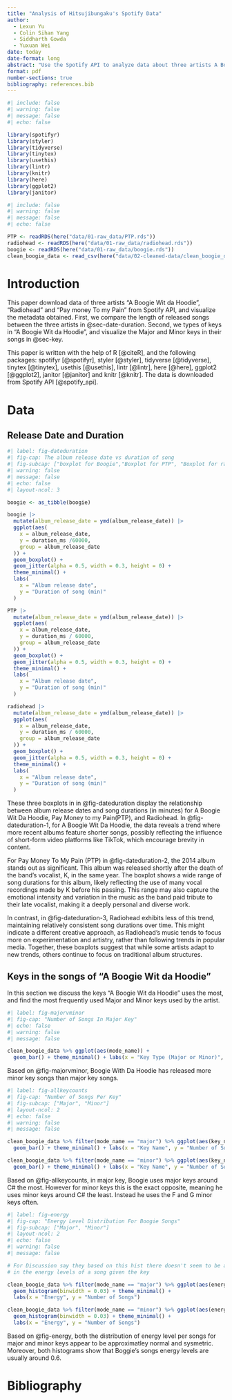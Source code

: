 ```yaml
---
title: "Analysis of Hitsujibungaku's Spotify Data"
author: 
  - Lexun Yu
  - Colin Sihan Yang
  - Siddharth Gowda
  - Yuxuan Wei
date: today
date-format: long
abstract: "Use the Spotify API to analyze data about three artists A Boogie Wit da Hoodie, Radiohead and Pay money To my Pain."
format: pdf
number-sections: true
bibliography: references.bib
---
```


```r
#| include: false
#| warning: false
#| message: false
#| echo: false

library(spotifyr)
library(styler)
library(tidyverse)
library(tinytex)
library(usethis)
library(lintr)
library(knitr)
library(here)
library(ggplot2)
library(janitor)
```

```r
#| include: false
#| warning: false
#| message: false
#| echo: false

PTP <- readRDS(here("data/01-raw_data/PTP.rds"))
radiohead <- readRDS(here("data/01-raw_data/radiohead.rds"))
boogie <- readRDS(here("data/01-raw_data/boogie.rds"))
clean_boogie_data <- read_csv(here("data/02-cleaned-data/clean_boogie_data.csv"))
```

# Introduction
This paper download data of three artists "A Boogie Wit da Hoodie", "Radiohead" and "Pay money To my Pain" from Spotify API, and visualize the metadata obtained. First, we compare the length of released songs between the three artists in @sec-date-duration. Second, we types of keys in "A Boogie Wit da Hoodie", and visualize the Major and Minor keys in their songs in @sec-key.

This paper is written with the help of R [@citeR], and the following packages: spotifyr [@spotifyr], styler [@styler], tidyverse [@tidyverse], tinytex [@tinytex], usethis [@usethis], lintr [@lintr], here [@here], ggplot2 [@ggplot2], janitor [@janitor] and knitr [@knitr]. The data is downloaded from Spotify API [@spotify_api].


# Data
## Release Date and Duration {#sec-date-duration}
```r
#| label: fig-dateduration
#| fig-cap: The album release date vs duration of song 
#| fig-subcap: ["boxplot for Boogie","Boxplot for PTP", "Boxplot for radiohead"] 
#| warning: false
#| message: false
#| echo: false
#| layout-ncol: 3

boogie <- as_tibble(boogie)

boogie |>
  mutate(album_release_date = ymd(album_release_date)) |>
  ggplot(aes(
    x = album_release_date,
    y = duration_ms /60000,
    group = album_release_date
  )) +
  geom_boxplot() +
  geom_jitter(alpha = 0.5, width = 0.3, height = 0) +
  theme_minimal() +
  labs(
    x = "Album release date",
    y = "Duration of song (min)"
  )

PTP |>
  mutate(album_release_date = ymd(album_release_date)) |>
  ggplot(aes(
    x = album_release_date,
    y = duration_ms / 60000,
    group = album_release_date
  )) +
  geom_boxplot() +
  geom_jitter(alpha = 0.5, width = 0.3, height = 0) +
  theme_minimal() +
  labs(
    x = "Album release date",
    y = "Duration of song (min)"
  )

radiohead |>
  mutate(album_release_date = ymd(album_release_date)) |>
  ggplot(aes(
    x = album_release_date,
    y = duration_ms / 60000,
    group = album_release_date
  )) +
  geom_boxplot() +
  geom_jitter(alpha = 0.5, width = 0.3, height = 0) +
  theme_minimal() +
  labs(
    x = "Album release date",
    y = "Duration of song (min)"
  )

```

These three boxplots in in @fig-dateduration display the relationship between album release dates and song durations (in minutes) for A Boogie Wit Da Hoodie, Pay Money to my Pain(PTP), and Radiohead. In @fig-dateduration-1, for A Boogie Wit Da Hoodie, the data reveals a trend where more recent albums feature shorter songs, possibly reflecting the influence of short-form video platforms like TikTok, which encourage brevity in content.

For Pay Money To My Pain (PTP) in @fig-dateduration-2, the 2014 album stands out as significant. This album was released shortly after the death of the band's vocalist, K, in the same year. The boxplot shows a wide range of song durations for this album, likely reflecting the use of many vocal recordings made by K before his passing. This range may also capture the emotional intensity and variation in the music as the band paid tribute to their late vocalist, making it a deeply personal and diverse work.

In contrast, in @fig-dateduration-3, Radiohead exhibits less of this trend, maintaining relatively consistent song durations over time. This might indicate a different creative approach, as Radiohead’s music tends to focus more on experimentation and artistry, rather than following trends in popular media. Together, these boxplots suggest that while some artists adapt to new trends, others continue to focus on traditional album structures.

## Keys in the songs of "A Boogie Wit da Hoodie" {#sec-key}
In this section we discuss the keys "A Boogie Wit da Hoodie" uses the most, and find the most frequently used Major and Minor keys used by the artist. 

```r
#| label: fig-majorvminor
#| fig-cap: "Number of Songs In Major Key"
#| echo: false
#| warning: false
#| message: false

clean_boogie_data %>% ggplot(aes(mode_name)) +
  geom_bar() + theme_minimal() + labs(x = "Key Type (Major or Minor)", y = "Number of Songs")


```
Based on @fig-majorvminor, Boogie With Da Hoodie has released more minor key songs than major key songs. 


```r
#| label: fig-allkeycounts
#| fig-cap: "Number of Songs Per Key"
#| fig-subcap: ["Major", "Minor"]
#| layout-ncol: 2
#| echo: false
#| warning: false
#| message: false

clean_boogie_data %>% filter(mode_name == "major") %>% ggplot(aes(key_name)) +
  geom_bar() + theme_minimal() + labs(x = "Key Name", y = "Number of Songs in Key")

clean_boogie_data %>% filter(mode_name == "minor") %>% ggplot(aes(key_name)) +
  geom_bar() + theme_minimal() + labs(x = "Key Name", y = "Number of Songs in Key")

```
Based on @fig-allkeycounts, in major key, Boogie uses major keys around C# the most. However for minor keys this is the exact opposite, meaning he uses minor keys around C# the least. Instead he uses the F and G minor keys often.

```r
#| label: fig-energy
#| fig-cap: "Energy Level Distribution For Boogie Songs"
#| fig-subcap: ["Major", "Minor"]
#| layout-ncol: 2
#| echo: false
#| warning: false
#| message: false

# For Discussion say they based on this hist there doesn't seem to be a difference
# in the energy levels of a song given the key

clean_boogie_data %>% filter(mode_name == "major") %>% ggplot(aes(energy)) +
  geom_histogram(binwidth = 0.03) + theme_minimal() + 
  labs(x = "Energy", y = "Number of Songs")

clean_boogie_data %>% filter(mode_name == "minor") %>% ggplot(aes(energy)) +
  geom_histogram(binwidth = 0.03) + theme_minimal() + 
  labs(x = "Energy", y = "Number of Songs")

```
Based on @fig-energy, both the distribution of energy level per songs for major and minor keys appear to be approximatley normal and sysmetric. Moreover, both histograms show that Boggie's songs energy levels are usually around 0.6.


# Bibliography